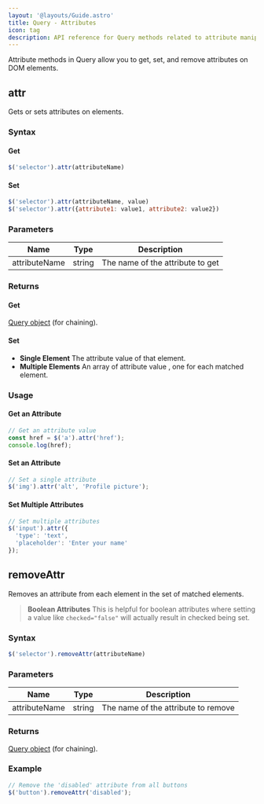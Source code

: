```yaml
---
layout: '@layouts/Guide.astro'
title: Query - Attributes
icon: tag
description: API reference for Query methods related to attribute manipulation
---
```


Attribute methods in Query allow you to get, set, and remove attributes on DOM elements.

## attr

Gets or sets attributes on elements.


### Syntax

#### Get
```javascript
$('selector').attr(attributeName)
```

#### Set
```javascript
$('selector').attr(attributeName, value)
$('selector').attr({attribute1: value1, attribute2: value2})
```

### Parameters
| Name          | Type   | Description           |
|---------------|----- |-----------------------|
| attributeName | string | The name of the attribute to get |


### Returns

#### Get
[Query object](/query/basic#the-query-object) (for chaining).

#### Set
- **Single Element** The attribute value of that element.
- **Multiple Elements** An array of attribute value , one for each matched element.

### Usage

#### Get an Attribute
```javascript
// Get an attribute value
const href = $('a').attr('href');
console.log(href);
```

#### Set an Attribute
```javascript
// Set a single attribute
$('img').attr('alt', 'Profile picture');
```

#### Set Multiple Attributes
```javascript
// Set multiple attributes
$('input').attr({
  'type': 'text',
  'placeholder': 'Enter your name'
});
```

## removeAttr

Removes an attribute from each element in the set of matched elements.

> **Boolean Attributes** This is helpful for boolean attributes where setting a value like `checked="false"` will actually result in checked being set.

### Syntax
```javascript
$('selector').removeAttr(attributeName)
```

### Parameters
| Name          | Type   | Description                 |
|---------------|--------|-----------------------------|
| attributeName | string | The name of the attribute to remove |

### Returns
[Query object](/query/basic#the-query-object) (for chaining).

### Example
```javascript
// Remove the 'disabled' attribute from all buttons
$('button').removeAttr('disabled');
```

